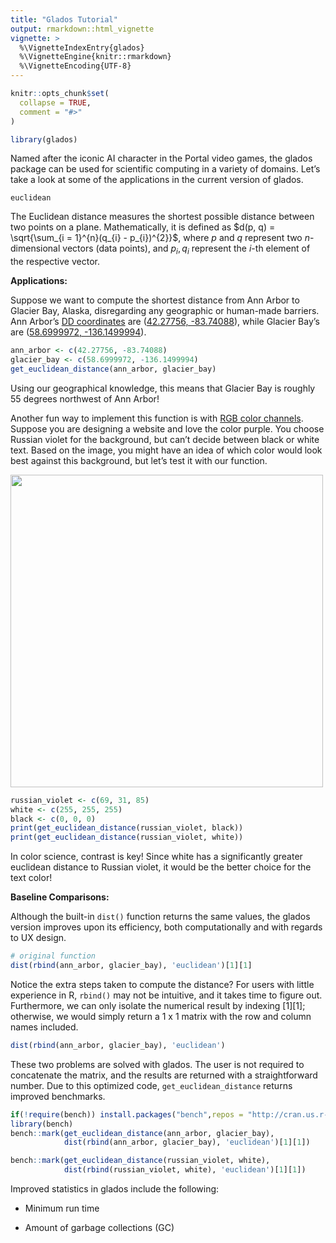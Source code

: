 ```yaml
---
title: "Glados Tutorial"
output: rmarkdown::html_vignette
vignette: >
  %\VignetteIndexEntry{glados}
  %\VignetteEngine{knitr::rmarkdown}
  %\VignetteEncoding{UTF-8}
---
```


```r
knitr::opts_chunk$set(
  collapse = TRUE,
  comment = "#>"
)
```

```r
library(glados)
```

Named after the iconic AI character in the Portal video games, the glados package can be used for scientific computing in a variety of domains. Let's take a look at some of the applications in the current version of glados.

`euclidean`

The Euclidean distance measures the shortest possible distance between two points on a plane. Mathematically, it is defined as $d(p, q) = \sqrt{\sum_{i = 1}^{n}(q_{i} - p_{i})^{2}}$, where $p$ and $q$ represent two $n$-dimensional vectors (data points), and $p_{i}, q_{i}$ represent the $i$-th element of the respective vector.

**Applications:**

Suppose we want to compute the shortest distance from Ann Arbor to Glacier Bay, Alaska, disregarding any geographic or human-made barriers. Ann Arbor's [DD coordinates](https://en.wikipedia.org/wiki/Decimal_degrees#:~:text=Decimal%20degrees%20(DD)%20is%20a,as%20OpenStreetMap%2C%20and%20GPS%20devices.) are ([42.27756, -83.74088](https://latitude.to/map/us/united-states/cities/ann-arbor)), while Glacier Bay's are ([58.6999972, -136.1499994](https://latitude.to/articles-by-country/us/united-states/31627/glacier-bay-basin)).

```r
ann_arbor <- c(42.27756, -83.74088) 
glacier_bay <- c(58.6999972, -136.1499994)
get_euclidean_distance(ann_arbor, glacier_bay)
```

Using our geographical knowledge, this means that Glacier Bay is roughly 55 degrees northwest of Ann Arbor!

Another fun way to implement this function is with [RGB color channels](https://learn.microsoft.com/en-us/windows/win32/wcs/rgb-color-spaces). Suppose you are designing a website and love the color purple. You choose Russian violet for the background, but can't decide between black or white text. Based on the image, you might have an idea of which color would look best against this background, but let's test it with our function.

![](images/Screenshot 2024-11-20 at 2.58.43 PM-01.png){width="500"}

```r
russian_violet <- c(69, 31, 85)
white <- c(255, 255, 255)
black <- c(0, 0, 0)
print(get_euclidean_distance(russian_violet, black))
print(get_euclidean_distance(russian_violet, white))
```

In color science, contrast is key! Since white has a significantly greater euclidean distance to Russian violet, it would be the better choice for the text color!

**Baseline Comparisons:**

Although the built-in `dist()` function returns the same values, the glados version improves upon its efficiency, both computationally and with regards to UX design.

```r
# original function 
dist(rbind(ann_arbor, glacier_bay), 'euclidean')[1][1]
```

Notice the extra steps taken to compute the distance? For users with little experience in R, `rbind()` may not be intuitive, and it takes time to figure out. Furthermore, we can only isolate the numerical result by indexing [1][1]; otherwise, we would simply return a 1 x 1 matrix with the row and column names included.

```r
dist(rbind(ann_arbor, glacier_bay), 'euclidean')
```

These two problems are solved with glados. The user is not required to concatenate the matrix, and the results are returned with a straightforward number. Due to this optimized code, `get_euclidean_distance` returns improved benchmarks.

```r
if(!require(bench)) install.packages("bench",repos = "http://cran.us.r-project.org")
library(bench) 
bench::mark(get_euclidean_distance(ann_arbor, glacier_bay),
            dist(rbind(ann_arbor, glacier_bay), 'euclidean')[1][1])
```

```r
bench::mark(get_euclidean_distance(russian_violet, white),
            dist(rbind(russian_violet, white), 'euclidean')[1][1])
```

Improved statistics in glados include the following:

-   Minimum run time

-   Amount of garbage collections (GC)
